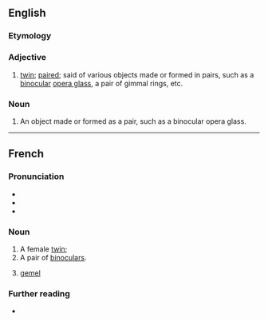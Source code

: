 ==English==

===Etymology===
{{etyl|fr|en}}

===Adjective===
{{en-adj|-}}

# [[twin]]; [[paired]]; said of various objects made or formed in pairs, such as a [[binocular]] [[opera glass]], a pair of gimmal rings, etc.

===Noun===
{{en-noun}}

# An object made or formed as a pair, such as a binocular opera glass.

----

==French==

===Pronunciation===
* {{fr-IPA}}
* {{audio|fr|Fr-jumelle.ogg|audio}}
* {{rhymes|fr|ɛl}}

===Noun===
{{fr-noun|f}}

# A female [[twin]]; {{feminine noun of|fr|jumeau}}
# A pair of [[binoculars]].
# {{lb|fr|heraldiccharge}} [[gemel]]

===Further reading===
* {{R:TLFi}}